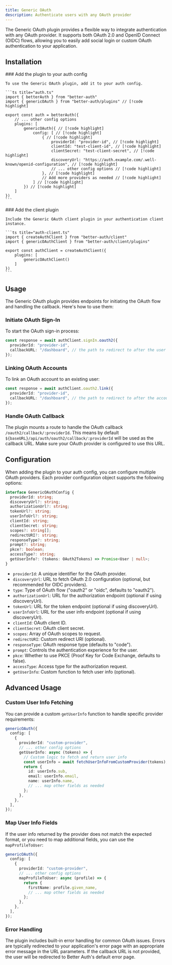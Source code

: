 ```yaml
---
title: Generic OAuth
description: Authenticate users with any OAuth provider
---
```


The Generic OAuth plugin provides a flexible way to integrate authentication with any OAuth provider. It supports both OAuth 2.0 and OpenID Connect (OIDC) flows, allowing you to easily add social login or custom OAuth authentication to your application.

## Installation

<Steps>
  <Step>
    ### Add the plugin to your auth config

    To use the Generic OAuth plugin, add it to your auth config.

    ```ts title="auth.ts"
    import { betterAuth } from "better-auth"
    import { genericOAuth } from "better-auth/plugins" // [!code highlight]

    export const auth = betterAuth({
        // ... other config options
        plugins: [
            genericOAuth({ // [!code highlight]
                config: [ // [!code highlight]
                    { // [!code highlight]
                        providerId: "provider-id", // [!code highlight]
                        clientId: "test-client-id", // [!code highlight]
                        clientSecret: "test-client-secret", // [!code highlight]
                        discoveryUrl: "https://auth.example.com/.well-known/openid-configuration", // [!code highlight]
                        // ... other config options // [!code highlight]
                    }, // [!code highlight]
                    // Add more providers as needed // [!code highlight]
                ] // [!code highlight]
            }) // [!code highlight]
        ]
    })
    ```

  </Step>

  <Step>
    ### Add the client plugin

    Include the Generic OAuth client plugin in your authentication client instance.

    ```ts title="auth-client.ts"
    import { createAuthClient } from "better-auth/client"
    import { genericOAuthClient } from "better-auth/client/plugins"

    export const authClient = createAuthClient({
        plugins: [
            genericOAuthClient()
        ]
    })
    ```

  </Step>
</Steps>

## Usage

The Generic OAuth plugin provides endpoints for initiating the OAuth flow and handling the callback. Here's how to use them:

### Initiate OAuth Sign-In

To start the OAuth sign-in process:

```ts title="sign-in.ts"
const response = await authClient.signIn.oauth2({
  providerId: "provider-id",
  callbackURL: "/dashboard", // the path to redirect to after the user is authenticated
});
```

### Linking OAuth Accounts

To link an OAuth account to an existing user:

```ts title="link-account.ts"
const response = await authClient.oauth2.link({
  providerId: "provider-id",
  callbackURL: "/dashboard", // the path to redirect to after the account is linked
});
```

### Handle OAuth Callback

The plugin mounts a route to handle the OAuth callback `/oauth2/callback/:providerId`. This means by default `${baseURL}/api/auth/oauth2/callback/:providerId` will be used as the callback URL. Make sure your OAuth provider is configured to use this URL.

## Configuration

When adding the plugin to your auth config, you can configure multiple OAuth providers. Each provider configuration object supports the following options:

```ts
interface GenericOAuthConfig {
  providerId: string;
  discoveryUrl?: string;
  authorizationUrl?: string;
  tokenUrl?: string;
  userInfoUrl?: string;
  clientId: string;
  clientSecret: string;
  scopes?: string[];
  redirectURI?: string;
  responseType?: string;
  prompt?: string;
  pkce?: boolean;
  accessType?: string;
  getUserInfo?: (tokens: OAuth2Tokens) => Promise<User | null>;
}
```

- `providerId`: A unique identifier for the OAuth provider.
- `discoveryUrl`: URL to fetch OAuth 2.0 configuration (optional, but recommended for OIDC providers).
- `type`: Type of OAuth flow ("oauth2" or "oidc", defaults to "oauth2").
- `authorizationUrl`: URL for the authorization endpoint (optional if using discoveryUrl).
- `tokenUrl`: URL for the token endpoint (optional if using discoveryUrl).
- `userInfoUrl`: URL for the user info endpoint (optional if using discoveryUrl).
- `clientId`: OAuth client ID.
- `clientSecret`: OAuth client secret.
- `scopes`: Array of OAuth scopes to request.
- `redirectURI`: Custom redirect URI (optional).
- `responseType`: OAuth response type (defaults to "code").
- `prompt`: Controls the authentication experience for the user.
- `pkce`: Whether to use PKCE (Proof Key for Code Exchange, defaults to false).
- `accessType`: Access type for the authorization request.
- `getUserInfo`: Custom function to fetch user info (optional).

## Advanced Usage

### Custom User Info Fetching

You can provide a custom `getUserInfo` function to handle specific provider requirements:

```ts
genericOAuth({
  config: [
    {
      providerId: "custom-provider",
      // ... other config options
      getUserInfo: async (tokens) => {
        // Custom logic to fetch and return user info
        const userInfo = await fetchUserInfoFromCustomProvider(tokens);
        return {
          id: userInfo.sub,
          email: userInfo.email,
          name: userInfo.name,
          // ... map other fields as needed
        };
      },
    },
  ],
});
```

### Map User Info Fields

If the user info returned by the provider does not match the expected format, or you need to map additional fields, you can use the `mapProfileToUser`:

```ts
genericOAuth({
  config: [
    {
      providerId: "custom-provider",
      // ... other config options
      mapProfileToUser: async (profile) => {
        return {
          firstName: profile.given_name,
          // ... map other fields as needed
        };
      },
    },
  ],
});
```

### Error Handling

The plugin includes built-in error handling for common OAuth issues. Errors are typically redirected to your application's error page with an appropriate error message in the URL parameters. If the callback URL is not provided, the user will be redirected to Better Auth's default error page.
